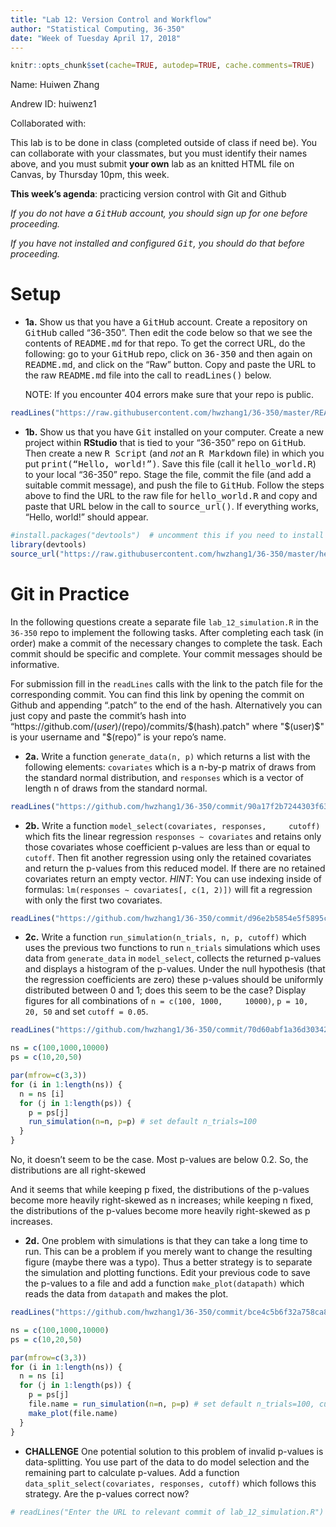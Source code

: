 ```yaml
---
title: "Lab 12: Version Control and Workflow"
author: "Statistical Computing, 36-350"
date: "Week of Tuesday April 17, 2018"
---
```


```r
knitr::opts_chunk$set(cache=TRUE, autodep=TRUE, cache.comments=TRUE)
```

Name:  Huiwen Zhang

Andrew ID:  huiwenz1

Collaborated with:  

This lab is to be done in class (completed outside of class if need
be). You can collaborate with your classmates, but you must identify
their names above, and you must submit **your own** lab as an knitted
HTML file on Canvas, by Thursday 10pm, this week.

**This week's agenda**: practicing version control with Git and Github

*If you do not have a <tt>GitHub</tt> account, you should sign up for
 one before proceeding.*

*If you have not installed and configured <tt>Git</tt>, you should do
 that before proceeding.*

Setup
===

- **1a.** Show us that you have a <tt>GitHub</tt> account. Create a
   repository on <tt>GitHub</tt> called "36-350". Then edit the code
   below so that we see the contents of <tt>README.md</tt> for that
   repo. To get the correct URL, do the following: go to your
   <tt>GitHub</tt> repo, click on <tt>36-350</tt> and then again on
   <tt>README.md</tt>, and click on the "Raw" button. Copy and paste
   the URL to the raw <tt>README.md</tt> file into the call to
   <tt>readLines()</tt> below.

   NOTE: If you encounter 404 errors make sure that your repo is
   public.

```r
readLines("https://raw.githubusercontent.com/hwzhang1/36-350/master/README.md")
```

- **1b.** Show us that you have <tt>Git</tt> installed on your
    computer. Create a new project within **RStudio** that is tied to
    your "36-350" repo on <tt>GitHub</tt>. Then create a new <tt>R
    Script</tt> (and *not* an <tt>R Markdown</tt> file) in which you
    put <tt>print("Hello, world!")</tt>. Save this file (call it
    <tt>hello_world.R</tt>) to your local "36-350" repo. Stage the
    file, commit the file (and add a suitable commit message), and
    push the file to <tt>GitHub</tt>. Follow the steps above to find
    the URL to the raw file for <tt>hello_world.R</tt> and copy and
    paste that URL below in the call to <tt>source_url()</tt>. If
    everything works, "Hello, world!" should appear.

```r
#install.packages("devtools")  # uncomment this if you need to install devtools
library(devtools)
source_url("https://raw.githubusercontent.com/hwzhang1/36-350/master/hello_world.R")
```

Git in Practice
===

In the following questions create a separate file
`lab_12_simulation.R` in the `36-350` repo to implement the following
tasks. After completing each task (in order) make a commit of the
necessary changes to complete the task. Each commit should be specific
and complete. Your commit messages should be informative.

For submission fill in the `readLines` calls with the link to the
patch file for the corresponding commit. You can find this link by
opening the commit on Github and appending ".patch" to the end of the
hash. Alternatively you can just copy and paste the commit's hash into
"https://github.com/$(user)/$(repo)/commits/$(hash).patch" where
"$(user)$" is your username and "$(repo)" is your repo's name.

- **2a.** Write a function `generate_data(n, p)` which returns a list
    with the following elements: `covariates` which is a n-by-p matrix
    of draws from the standard normal distribution, and `responses`
    which is a vector of length n of draws from the standard normal.

```r
readLines("https://github.com/hwzhang1/36-350/commit/90a17f2b7244303f63e530b9d01d3df585db387c.patch")
```

- **2b.** Write a function `model_select(covariates, responses,
    cutoff)` which fits the linear regression `responses ~ covariates`
    and retains only those covariates whose coefficient p-values are
    less than or equal to `cutoff`. Then fit another regression using
    only the retained covariates and return the p-values from this
    reduced model. If there are no retained covariates return an empty
    vector. *HINT*: You can use indexing inside of formulas:
    `lm(responses ~ covariates[, c(1, 2)])` will fit a regression with
    only the first two covariates.

```r
readLines("https://github.com/hwzhang1/36-350/commit/d96e2b5854e5f5895ce7f81bde4a485f07515053.patch")
```

- **2c.** Write a function `run_simulation(n_trials, n, p, cutoff)`
    which uses the previous two functions to run `n_trials`
    simulations which uses data from `generate_data` in
    `model_select`, collects the returned p-values and displays a
    histogram of the p-values. Under the null hypothesis (that the
    regression coefficients are zero) these p-values should be
    uniformly distributed between 0 and 1; does this seem to be the
    case? Display figures for all combinations of `n = c(100, 1000,
    10000)`, `p = 10, 20, 50` and set `cutoff = 0.05`.


```r
readLines("https://github.com/hwzhang1/36-350/commit/70d60abf1a36d3034214bb5039932088097ce7f6.patch")
```

```r
ns = c(100,1000,10000)
ps = c(10,20,50)

par(mfrow=c(3,3))
for (i in 1:length(ns)) {
  n = ns [i]
  for (j in 1:length(ps)) {
    p = ps[j]
    run_simulation(n=n, p=p) # set default n_trials=100
  }
}
```


No, it doesn't seem to be the case. Most p-values are below 0.2. So, the distributions are all right-skewed 

And it seems that while keeping p fixed, the distributions of the p-values become more heavily right-skewed as n increases; while keeping n fixed, the distributions of the p-values become more heavily right-skewed as p increases.


- **2d.** One problem with simulations is that they can take a long
    time to run. This can be a problem if you merely want to change
    the resulting figure (maybe there was a typo). Thus a better
    strategy is to separate the simulation and plotting functions.
    Edit your previous code to save the p-values to a file and add a
    function `make_plot(datapath)` which reads the data from
    `datapath` and makes the plot.

```r
readLines("https://github.com/hwzhang1/36-350/commit/bce4c5b6f32a758ca8cd1c5c59fe7250a5bd293e.patch")
```


```r
ns = c(100,1000,10000)
ps = c(10,20,50)

par(mfrow=c(3,3))
for (i in 1:length(ns)) {
  n = ns [i]
  for (j in 1:length(ps)) {
    p = ps[j]
    file.name = run_simulation(n=n, p=p) # set default n_trials=100, cutoff=0.05
    make_plot(file.name)
  }
}
```


- **CHALLENGE** One potential solution to this problem of invalid
    p-values is data-splitting. You use part of the data to do model
    selection and the remaining part to calculate p-values. Add a
    function `data_split_select(covariates, responses, cutoff)` which
    follows this strategy. Are the p-values correct now?

```r
# readLines("Enter the URL to relevant commit of lab_12_simulation.R")
```